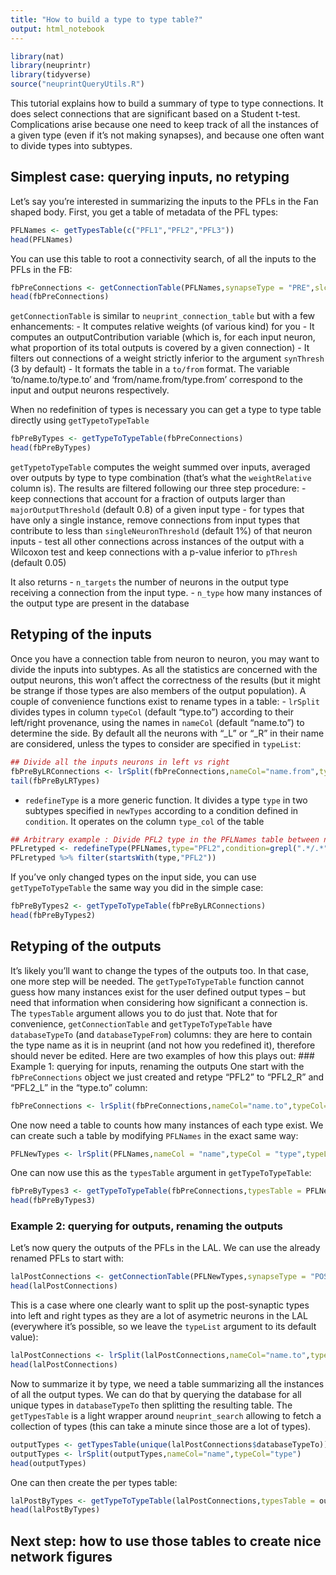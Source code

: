 ```yaml
---
title: "How to build a type to type table?"
output: html_notebook
---
```


```r
library(nat)
library(neuprintr)
library(tidyverse)
source("neuprintQueryUtils.R")
```

This tutorial explains how to build a summary of type to type connections. It does select connections that are significant based on a Student t-test. Complications arise because one need to keep track of all the instances of a given type (even if it's not making synapses), and because one often want to divide types into subtypes.

## Simplest case: querying inputs, no retyping
 Let's say you're interested in summarizing the inputs to the PFLs in the Fan shaped body.
 First, you get a table of metadata of the PFL types:
 
```r
PFLNames <- getTypesTable(c("PFL1","PFL2","PFL3"))
head(PFLNames)
```

You can use this table to root a connectivity search, of all the inputs to the PFLs in the FB:

```r
fbPreConnections <- getConnectionTable(PFLNames,synapseType = "PRE",slctROI = "FB",synThresh=3)
head(fbPreConnections)
```


`getConnectionTable` is similar to `neuprint_connection_table` but with a few enhancements:
    - It computes relative weights (of various kind) for you
    - It computes an outputContribution variable (which is, for each input neuron, what proportion of its total outputs is covered by a given connection)
    - It filters out connections of a weight strictly inferior to the argument `synThresh` (3 by default)
    - It formats the table in a `to/from` format. The variable 'to/name.to/type.to' and 'from/name.from/type.from' correspond to the input and output neurons respectively.

 When no redefinition of types is necessary you can get a type to type table directly using `getTypetoTypeTable`
    
```r
fbPreByTypes <- getTypeToTypeTable(fbPreConnections)
head(fbPreByTypes)
```

`getTypetoTypeTable` computes the weight summed over inputs, averaged over outputs by type to type combination (that's what the `weightRelative` column is). The results are filtered following our three step procedure:
  - keep connections that account for a fraction of outputs larger than `majorOutputThreshold` (default 0.8) of a given input type
  - for types that have only a single instance, remove connections from input types that contribute to less than `singleNeuronThreshold` (default 1%) of that neuron inputs
  - test all other connections across instances of the output with a Wilcoxon test and keep connections with a p-value inferior to `pThresh` (default 0.05)

 It also returns
  - `n_targets` the number of neurons in the output type receiving a connection from the input type.
  - `n_type` how many instances of the output type are present in the database
  
## Retyping of the inputs
Once you have a connection table from neuron to neuron, you may want to divide the inputs into subtypes. As all the statistics are concerned with the output neurons, this won't affect the correctness of the results (but it might be strange if those types are also members of the output population). A couple of convenience functions exist to rename types in a table:
  - `lrSplit` divides types in column `typeCol` (default "type.to") according to their left/right provenance, using the names in `nameCol` (default "name.to") to determine the side. By default all the neurons with "_L" or "_R" in their name are considered, unless the types to consider are specified in `typeList`:
```r
## Divide all the inputs neurons in left vs right
fbPreByLRConnections <- lrSplit(fbPreConnections,nameCol="name.from",typeCol="type.from")
tail(fbPreByLRTypes)
```
  - `redefineType` is a more generic function. It divides a type `type` in two subtypes specified in `newTypes` according to a condition defined in `condition`. It operates on the column `type_col` of the table
```r
## Arbitrary example : Divide PFL2 type in the PFLNames table between neurons that are shared between two columns and those that are restricted to a column
PFLretyped <- redefineType(PFLNames,type="PFL2",condition=grepl(".*/.*",PFLNames$name),newTypes = c("PFL2dbl","PFL2"),type_col = "type")
PFLretyped %>% filter(startsWith(type,"PFL2"))
```
If you've only changed types on the input side, you can use `getTypeToTypeTable` the same way you did in the simple case:
```r
fbPreByTypes2 <- getTypeToTypeTable(fbPreByLRConnections)
head(fbPreByTypes2)
```

## Retyping of the outputs
It's likely you'll want to change the types of the outputs too. In that case, one more step will be needed. The `getTypeToTypeTable` function cannot guess how many instances exist for the user defined output types -- but need that information when considering how significant a connection is. The `typesTable` argument allows you to do just that. Note that for convenience, `getConnectionTable` and `getTypeToTypeTable` have `databaseTypeTo` (and `databaseTypeFrom`) columns: they are here to contain the type name as it is in neuprint (and not how you redefined it), therefore should never be edited. Here are two examples of how this plays out:
### Example 1: querying for inputs, renaming the outputs
One start with the `fbPreConnections` object we just created and retype "PFL2" to "PFL2_R" and "PFL2_L" in the "type.to" column:
```r
fbPreConnections <- lrSplit(fbPreConnections,nameCol="name.to",typeCol="type.to",typeList =c("PFL2"))
```
One now need a table to counts how many instances of each type exist. We can create such a table by modifying `PFLNames` in the exact same way:
```r
PFLNewTypes <- lrSplit(PFLNames,nameCol = "name",typeCol = "type",typeList=c("PFL2"))
```
One can now use this as the `typesTable` argument in `getTypeToTypeTable`:
```r
fbPreByTypes3 <- getTypeToTypeTable(fbPreConnections,typesTable = PFLNewTypes)
head(fbPreByTypes3)
```

### Example 2: querying for outputs, renaming the outputs
Let's now query the outputs of the PFLs in the LAL. We can use the already renamed PFLs to start with:
```r
lalPostConnections <- getConnectionTable(PFLNewTypes,synapseType = "POST",slctROI = "LAL(-GA)(R)")
head(lalPostConnections)
```
This is a case where one clearly want to split up the post-synaptic types into left and right types as they are a lot of asymetric neurons in the LAL (everywhere it's possible, so we leave the `typeList` argument to its default value):
```r
lalPostConnections <- lrSplit(lalPostConnections,nameCol="name.to",typeCol="type.to")
head(lalPostConnections)
```
Now to summarize it by type, we need a table summarizing all the instances of all the output types. We can do that by querying the database for all unique types in `databaseTypeTo` then splitting the resulting table. The `getTypesTable` is a light wrapper around `neuprint_search` allowing to fetch a collection of types (this can take a minute since those are a lot of types).
```r
outputTypes <- getTypesTable(unique(lalPostConnections$databaseTypeTo))
outputTypes <- lrSplit(outputTypes,nameCol="name",typeCol="type")
head(outputTypes)
```

One can then create the per types table:

```r
lalPostByTypes <- getTypeToTypeTable(lalPostConnections,typesTable = outputTypes)
head(lalPostByTypes)
```

## Next step: how to use those tables to create nice network figures
